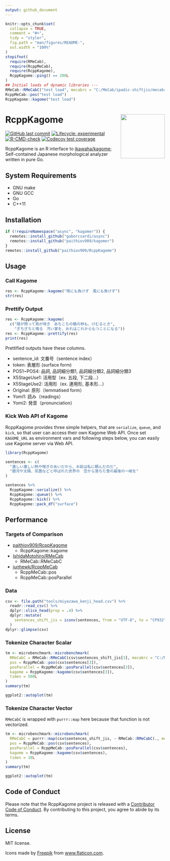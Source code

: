 ```yaml
---
output: github_document
---
```


<!-- README.md is generated from README.Rmd. Please edit that file -->

```r
knitr::opts_chunk$set(
  collapse = TRUE,
  comment = "#>",
  tidy = "styler",
  fig.path = "man/figures/README-",
  out.width = "100%"
)
stopifnot(
  require(RMeCab),
  require(RcppMeCab),
  require(RcppKagome),
  RcppKagome::ping() == 200L
)
## Initial loads of dynamic libraries ---
RMeCab::RMeCabC("test load", mecabrc = "C:/MeCab/ipadic-shiftjis/mecabrc")
RcppMeCab::pos("test load")
RcppKagome::kagome("test load")
```

# RcppKagome <a href='https://paithiov909.github.io/RcppKagome'><img src='https://raw.githack.com/paithiov909/RcppKagome/main/man/figures/logo.png' align="right" height="139" /></a>

<!-- badges: start -->
[![GitHub last commit](https://img.shields.io/github/last-commit/paithiov909/RcppKagome)](#)
[![Lifecycle: experimental](https://img.shields.io/badge/lifecycle-experimental-orange.svg)](https://www.tidyverse.org/lifecycle/#experimental)
[![R-CMD-check](https://github.com/paithiov909/RcppKagome/workflows/R-CMD-check/badge.svg)](https://github.com/paithiov909/RcppKagome/actions)
[![Codecov test coverage](https://codecov.io/gh/paithiov909/RcppKagome/branch/main/graph/badge.svg)](https://codecov.io/gh/paithiov909/RcppKagome?branch=main)
<!-- badges: end -->

RcppKagome is an R interface to [ikawaha/kagome](https://github.com/ikawaha/kagome); Self-contained Japanese morphological analyzer written in pure Go.

## System Requirements

- GNU make
- GNU GCC
- Go
- C++11

## Installation

```r
if (!requireNamespace("async", "kagomer")) {
  remotes::install_github("gaborcsardi/async")
  remotes::install_github("paithiov909/kagomer")
}
remotes::install_github("paithiov909/RcppKagome")
```

## Usage

### Call Kagome

```r
res <- RcppKagome::kagome("雨にも負けず　風にも負けず")
str(res)
```

### Prettify Output

```r
res <- RcppKagome::kagome(
  c("陽が照って鳥が啼き　あちこちの楢の林も、けむるとき",
    "ぎちぎちと鳴る　汚い掌を、おれはこれからもつことになる"))
res <- RcppKagome::prettify(res)
print(res)
```

Prettified outputs have these columns.

- sentence_id: 文番号（sentence index）
- token: 表層形 (surface form)
- POS1~POS4: 品詞, 品詞細分類1, 品詞細分類2, 品詞細分類3
- X5StageUse1: 活用型（ex. 五段, 下二段…）
- X5StageUse2: 活用形（ex. 連用形, 基本形…）
- Original: 原形（lemmatised form）
- Yomi1: 読み（readings）
- Yomi2: 発音（pronunciation）

### Kick Web API of Kagome

RcppKagome provides three simple helpers, that are `serialize`, `queue`, and `kick`, so that user can access their own Kagome Web API.
Once set `KAGOME_URL` as environment vars and following steps below, you can easily use Kagome server via Web API.

```r
library(RcppKagome)

sentences <- c(
  "激しい激しい熱や喘ぎのあいだから、お前は私に頼んだのだ",
  "銀河や太陽、気圏などと呼ばれた世界の　空から落ちた雪の最後の一碗を"
)

sentences %>%
  RcppKagome::serialize() %>%
  RcppKagome::queue() %>%
  RcppKagome::kick() %>%
  RcppKagome::pack_df("surface")
```

## Performance

### Targets of Comparison

- [paithiov909/RcppKagome](https://github.com/paithiov909/RcppKagome)
  - RcppKagome::kagome
- [IshidaMotohiro/RMeCab](https://github.com/IshidaMotohiro/RMeCab)
  - RMeCab::RMeCabC
- [junhewk/RcppMeCab](https://github.com/junhewk/RcppMeCab)
  - RcppMeCab::pos
  - RcppMeCab::posParallel

### Data

```r
csv <- file.path("tools/miyazawa_kenji_head.csv") %>%
  readr::read_csv() %>%
  dplyr::slice_head(prop = .4) %>%
  dplyr::mutate(
    sentences_shift_jis = iconv(sentences, from = "UTF-8", to = "CP932")
  )
dplyr::glimpse(csv)
```

### Tokenize Character Scalar

```r
tm <- microbenchmark::microbenchmark(
  RMeCabC = RMeCab::RMeCabC(csv$sentences_shift_jis[3], mecabrc = "C:/MeCab/ipadic-shiftjis/mecabrc"),
  pos = RcppMeCab::pos(csv$sentences[3]),
  posParallel = RcppMeCab::posParallel(csv$sentences[3]),
  kagome = RcppKagome::kagome(csv$sentences[3]),
  times = 500L
)
summary(tm)
```

```r
ggplot2::autoplot(tm)
```

### Tokenize Character Vector

`RMeCabC` is wrapped with `purrr::map` here because that function is not vectorized.

```r
tm <- microbenchmark::microbenchmark(
  RMeCabC = purrr::map(csv$sentences_shift_jis, ~ RMeCab::RMeCabC(., mecabrc = "/MeCab/ipadic-shiftjis/mecabrc")),
  pos = RcppMeCab::pos(csv$sentences),
  posParallel = RcppMeCab::posParallel(csv$sentences),
  kagome = RcppKagome::kagome(csv$sentences),
  times = 10L
)
summary(tm)
```

```r
ggplot2::autoplot(tm)
```

## Code of Conduct

Please note that the RcppKagome project is released with a [Contributor Code of Conduct](https://paithiov909.github.io/RcppKagome/CODE_OF_CONDUCT.html). By contributing to this project, you agree to abide by its terms.

## License

MIT license.

Icons made by [Freepik](http://www.freepik.com/) from [www.flaticon.com](https://www.flaticon.com/).

